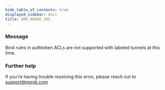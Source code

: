 ```yaml
---
hide_table_of_contents: true
displayed_sidebar: docs
title: ERR_NGROK_395
---
```




### Message

Bind rules in authtoken ACLs are not supported with labeled tunnels at this time.

<ErrorDetails error="err_ngrok_395" />

### Further help

If you're having trouble resolving this error, please reach out to [support@ngrok.com](mailto:support@ngrok.com?subject=Help%20with%20ERR_NGROK_395)
